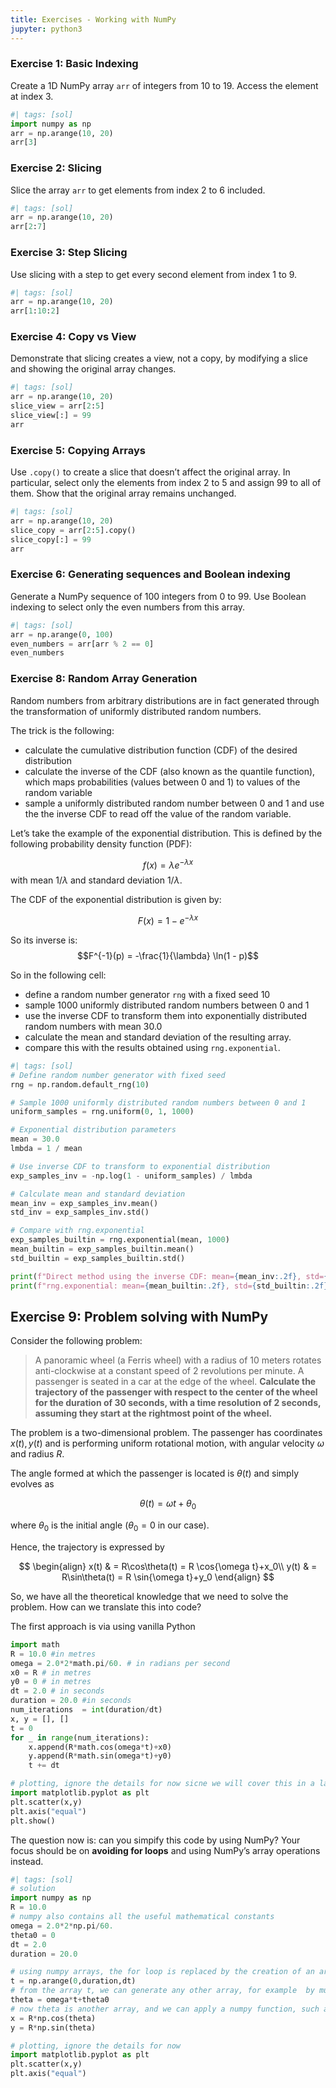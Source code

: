 ```yaml
---
title: Exercises - Working with NumPy
jupyter: python3
---
```




### Exercise 1: Basic Indexing
Create a 1D NumPy array `arr` of integers from 10 to 19. Access the element at index 3.

```python
#| tags: [sol]
import numpy as np
arr = np.arange(10, 20)
arr[3]
```

### Exercise 2: Slicing
Slice the array `arr` to get elements from index 2 to 6 included.

```python
#| tags: [sol]
arr = np.arange(10, 20)
arr[2:7]
```

### Exercise 3: Step Slicing
Use slicing with a step to get every second element from index 1 to 9.

```python
#| tags: [sol]
arr = np.arange(10, 20)
arr[1:10:2]
```

### Exercise 4: Copy vs View
Demonstrate that slicing creates a view, not a copy, by modifying a slice and showing the original array changes.

```python
#| tags: [sol]
arr = np.arange(10, 20)
slice_view = arr[2:5]
slice_view[:] = 99
arr
```

### Exercise 5: Copying Arrays
Use `.copy()` to create a slice that doesn't affect the original array. In particular, select only the elements from index 2 to 5 and assign 99 to all of them. Show that the original array remains unchanged.

```python
#| tags: [sol]
arr = np.arange(10, 20)
slice_copy = arr[2:5].copy()
slice_copy[:] = 99
arr
```

### Exercise 6: Generating sequences and Boolean indexing

Generate a NumPy sequence of 100 integers from 0 to 99. Use Boolean indexing to select only the even numbers from this array.

```python
#| tags: [sol]
arr = np.arange(0, 100)
even_numbers = arr[arr % 2 == 0]
even_numbers
```

### Exercise 8: Random Array Generation

Random numbers from arbitrary distributions are in fact generated through the transformation of uniformly distributed random numbers.

The trick is the following:

- calculate the cumulative distribution function (CDF) of the desired distribution
- calculate the inverse of the CDF (also known as the quantile function), which maps probabilities (values between 0 and 1) to values of the random variable
- sample a uniformly distributed random number between 0 and 1 and use the the inverse CDF to read off the value of the random variable.


Let's take the example of the exponential distribution. This is defined by the following probability density function (PDF):

$$
f(x) = \lambda e^{-\lambda x}
$$
with mean $1/\lambda$ and standard deviation $1/\lambda$. 

The CDF of the exponential distribution is given by:

$$F(x) = 1 - e^{-\lambda x}
$$

So its inverse is:
$$F^{-1}(p) = -\frac{1}{\lambda} \ln(1 - p)$$

So in the following cell:

- define a random number generator `rng` with a fixed seed 10
- sample 1000 uniformly distributed random numbers between 0 and 1
- use the inverse CDF to transform them into exponentially distributed random numbers with mean  30.0
- calculate the mean and standard deviation of the resulting array.
- compare this with the results obtained using `rng.exponential`.

```python
#| tags: [sol]
# Define random number generator with fixed seed
rng = np.random.default_rng(10)

# Sample 1000 uniformly distributed random numbers between 0 and 1
uniform_samples = rng.uniform(0, 1, 1000)

# Exponential distribution parameters
mean = 30.0
lmbda = 1 / mean

# Use inverse CDF to transform to exponential distribution
exp_samples_inv = -np.log(1 - uniform_samples) / lmbda

# Calculate mean and standard deviation
mean_inv = exp_samples_inv.mean()
std_inv = exp_samples_inv.std()

# Compare with rng.exponential
exp_samples_builtin = rng.exponential(mean, 1000)
mean_builtin = exp_samples_builtin.mean()
std_builtin = exp_samples_builtin.std()

print(f"Direct method using the inverse CDF: mean={mean_inv:.2f}, std={std_inv:.2f}")
print(f"rng.exponential: mean={mean_builtin:.2f}, std={std_builtin:.2f}")
```

## Exercise 9: Problem solving with NumPy

Consider the following problem:

> A panoramic wheel (a Ferris wheel) with a radius of 10 meters rotates anti-clockwise at a constant speed of 2 revolutions per minute. A passenger is seated in a car at the edge of the wheel. **Calculate the trajectory of the passenger with respect to the center of the wheel for the duration of 30 seconds, with a time resolution of 2 seconds, assuming they start at the rightmost point of the wheel.**

The problem is a two-dimensional problem. The passenger has coordinates $x(t), y(t)$ and is performing uniform rotational motion, with angular velocity $\omega$ and radius $R$. 

The angle formed at which the passenger is located is $\theta(t)$ and simply evolves as 

$$\theta(t) = \omega t +\theta_0$$

where $\theta_0$ is the initial angle ($\theta_0=0$ in our case).


Hence, the trajectory is expressed by 

$$
\begin{align}
x(t) & = R\cos\theta(t) = R \cos{\omega t}+x_0\\
y(t) & = R\sin\theta(t)  = R \sin{\omega t}+y_0
\end{align}
$$


So, we have all the theoretical knowledge that we need to solve the problem. How can we translate this into code?

The first approach is via using vanilla Python

```python
import math
R = 10.0 #in metres
omega = 2.0*2*math.pi/60. # in radians per second
x0 = R # in metres
y0 = 0 # in metres
dt = 2.0 # in seconds
duration = 20.0 #in seconds
num_iterations  = int(duration/dt)
x, y = [], []
t = 0
for _ in range(num_iterations):
    x.append(R*math.cos(omega*t)+x0)
    y.append(R*math.sin(omega*t)+y0)
    t += dt 

# plotting, ignore the details for now sicne we will cover this in a later lecture
import matplotlib.pyplot as plt
plt.scatter(x,y)
plt.axis("equal")
plt.show()
```

The question now is: can you simpify this code by using NumPy? Your focus should be on **avoiding for loops** and using NumPy's array operations instead.

```python
#| tags: [sol]
# solution
import numpy as np
R = 10.0
# numpy also contains all the useful mathematical constants
omega = 2.0*2*np.pi/60.
theta0 = 0
dt = 2.0
duration = 20.0

# using numpy arrays, the for loop is replaced by the creation of an array
t = np.arange(0,duration,dt) 
# from the array t, we can generate any other array, for example  by multiplying by a scalar
theta = omega*t+theta0
# now theta is another array, and we can apply a numpy function, such as np.cos
x = R*np.cos(theta)
y = R*np.sin(theta)

# plotting, ignore the details for now
import matplotlib.pyplot as plt
plt.scatter(x,y)
plt.axis("equal")
```


